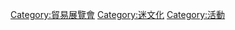 {{Commonscat|Fan conventions}}

[[Category:貿易展覽會|Category:貿易展覽會]]
[[Category:迷文化|Category:迷文化]]
[[Category:活動|Category:活動]]